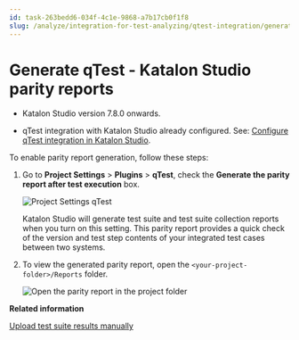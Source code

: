 ```yaml
---
id: task-263bedd6-034f-4c1e-9868-a7b17cb0f1f8
slug: /analyze/integration-for-test-analyzing/qtest-integration/generate-qtest-katalon-studio-parity-reports
---
```


# Generate qTest - Katalon Studio parity reports

-   Katalon Studio version 7.8.0 onwards.

-   qTest integration with Katalon Studio already configured. See: [Configure qTest integration in Katalon Studio](/organize/integration-for-organizing-tests/configure-qtest-integration-in-katalon-studio).


To enable parity report generation, follow these steps:

1.  Go to **Project Settings** &gt; **Plugins** &gt; **qTest**, check the **Generate the parity report after test execution** box.

    <img src="/doc_images/Documents/Organize/Integration_For_Organizing_Tests/Configure-qTest-integration-in-Katalon-Studio/Image/ks-840-qtest-report.png" width={700} alt="Project Settings qTest" />

    Katalon Studio will generate test suite and test suite collection reports when you turn on this setting. This parity report provides a quick check of the version and test step contents of your integrated test cases between two systems.

2.  To view the generated parity report, open the <code>&lt;your-project-folder&gt;/Reports</code> folder.

    <img src="https://github.com/katalon-studio/docs-images/raw/master/katalon-studio/docs/enable-qtest-integration/parity-report-html.png" width={600} alt="Open the parity report in the project folder" />


**Related information**  


[Upload test suite results manually](/analyze/integration-for-test-analyzing/qtest-integration/view-and-upload-katalon-studio-test-execution-results-to-qtest#)